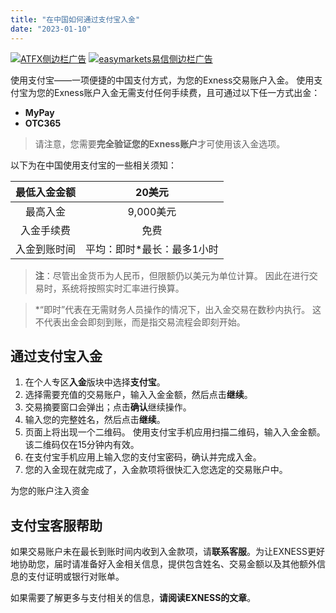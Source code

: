 ```yaml
---
title: "在中国如何通过支付宝入金"
date: "2023-01-10"
---
```


<Ads></Ads> 

<a target="_blank" href="https://s.ifttt.fun/atfx"><img class="size-full wp-image-24489 aligncenter" src="https://cdn.fendou.la/bluehost/ATFX-ads.svg" alt="ATFX侧边栏广告" /></a>
<a  target="_blank" href="https://www.ifttt.fun/go/easymarket/"><img class="size-full wp-image-24489 aligncenter" src="https://cdn.fendou.la/welaowei8/2020/11/easyMarketsAds.svg" alt="easymarkets易信侧边栏广告" /></a>

使用支付宝——一项便捷的中国支付方式，为您的Exness交易账户入金。 使用支付宝为您的Exness账户入金无需支付任何手续费，且可通过以下任一方式出金：

- **MyPay**
- **OTC365**

> 请注意，您需要**完全验证您的Exness账户**才可使用该入金选项。

以下为在中国使用支付宝的一些相关须知：

| 最低入金金额 | 20美元           |
|:------:|:------:|
| 最高入金   | 9,000美元        |
| 入金手续费  | 免费             |
| 入金到账时间 | 平均：即时*最长：最多1小时 |


> **注**：尽管出金货币为人民币，但限额仍以美元为单位计算。 因此在进行交易时，系统将按照实时汇率进行换算。

> *“即时”代表在无需财务人员操作的情况下，出入金交易在数秒内执行。 这不代表出金会即刻到账，而是指交易流程会即刻开始。

## **通过支付宝入金**

1. 在个人专区**入金**版块中选择**支付宝**。
2. 选择需要充值的交易账户，输入入金金额，然后点击**继续**。
3. 交易摘要窗口会弹出；点击**确认**继续操作。
4. 输入您的完整姓名，然后点击**继续**。
5. 页面上将出现一个二维码。 使用支付宝手机应用扫描二维码，输入入金金额。 该二维码仅在15分钟内有效。
6. 在支付宝手机应用上输入您的支付宝密码，确认并完成入金。
7. 您的入金现在就完成了，入金款项将很快汇入您选定的交易账户中。

为您的账户注入资金

## **支付宝客服帮助**

如果交易账户未在最长到账时间内收到入金款项，请**联系客服**。为让EXNESS更好地协助您，届时请准备好入金相关信息，提供包含姓名、交易金额以及其他额外信息的支付证明或银行对账单。

如果需要了解更多与支付相关的信息，**请阅读EXNESS的文章**。
